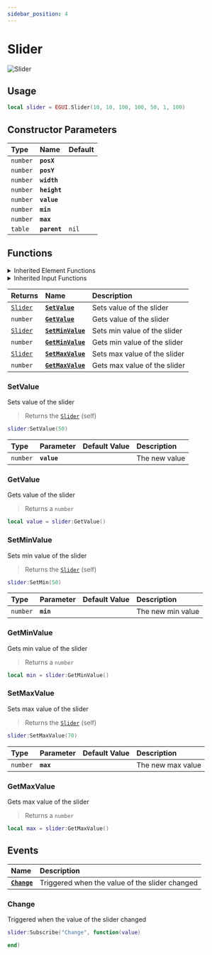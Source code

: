 ```yaml
---
sidebar_position: 4
---
```


# Slider

![Slider](/img/components/slider.png)

## Usage

```lua title="Client/Index.lua"
local slider = EGUI.Slider(10, 10, 100, 100, 50, 1, 100)
```

## Constructor Parameters

| **Type** | **Name** | **Default** |
| :--- | :--- | :--- |
| `number` | **`posX`** |  |
| `number` | **`posY`** |  |
| `number` | **`width`** |  |
| `number` | **`height`** |  |
| `number` | **`value`** |  |
| `number` | **`min`** |  |
| `number` | **`max`** |  |
| `table` | **`parent`** | `nil` |

## Functions


<details><summary>Inherited Element Functions</summary><BaseElementFunctions /></details>
<details><summary>Inherited Input Functions</summary><BaseInputFunctions /></details>

| **Returns** | **Name** | **Description** |
| :--- | :--- | :--- |
| [`Slider`](slider) | [**`SetValue`**](slider#setvalue) | Sets value of the slider |
| `number` | [**`GetValue`**](slider#getvalue) | Gets value of the slider |
| [`Slider`](slider) | [**`SetMinValue`**](slider#setminvalue) | Sets min value of the slider |
| `number` | [**`GetMinValue`**](slider#getminvalue) | Gets min value of the slider |
| [`Slider`](slider) | [**`SetMaxValue`**](slider#setmaxvalue) | Sets max value of the slider |
| `number` | [**`GetMaxValue`**](slider#getmaxvalue) | Gets max value of the slider |

### SetValue

Sets value of the slider

> Returns the [`Slider`](slider) (self)

```lua
slider:SetValue(50)
```

| Type | Parameter | Default Value | Description |
| :--- | :--- | :--- | :--- |
| `number` | **`value`** |  | The new value |

### GetValue

Gets value of the slider

> Returns a `number`

```lua
local value = slider:GetValue()
```

### SetMinValue

Sets min value of the slider

> Returns the [`Slider`](slider) (self)

```lua
slider:SetMin(50)
```

| Type | Parameter | Default Value | Description |
| :--- | :--- | :--- | :--- |
| `number` | **`min`** |  | The new min value |

### GetMinValue

Gets min value of the slider

> Returns a `number`

```lua
local min = slider:GetMinValue()
```

### SetMaxValue

Sets max value of the slider

> Returns the [`Slider`](slider) (self)

```lua
slider:SetMaxValue(70)
```

| Type | Parameter | Default Value | Description |
| :--- | :--- | :--- | :--- |
| `number` | **`max`** |  | The new max value |

### GetMaxValue

Gets max value of the slider

> Returns a `number`

```lua
local max = slider:GetMaxValue()
```

## Events

| **Name** | **Description** |
| :--- | :--- |
| [**`Change`**](slider#change) | Triggered when the value of the slider changed |
### Change

Triggered when the value of the slider changed

```lua
slider:Subscribe("Change", function(value)

end)
```
